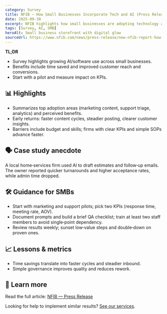 ```yaml
---
category: Survey
title: NFIB — How Small Businesses Incorporate Tech and AI (Press Release)
date: 2025-09-30
excerpt: NFIB highlights how small businesses are adopting technology and AI to improve operations and growth.
tags: [Survey, AI, SMB]
heroAlt: Small business storefront with digital glow
sourceUrl: https://www.nfib.com/news/press-release/new-nfib-report-how-small-businesses-incorporate-tech-and-ai-advancements/
---
```


**TL;DR**

- Survey highlights growing AI/software use across small businesses.
- Benefits include time saved and improved customer reach and conversions.
- Start with a pilot and measure impact on KPIs.

## 📊 Highlights

- Summarizes top adoption areas (marketing content, support triage, analytics) and perceived benefits.
- Early returns: faster content cycles, steadier posting, clearer customer insights.
- Barriers include budget and skills; firms with clear KPIs and simple SOPs advance faster.

## 🗣 Case study anecdote

A local home‑services firm used AI to draft estimates and follow‑up emails. The owner reported quicker turnarounds and higher acceptance rates, while admin time dropped.

## 🛠 Guidance for SMBs

- Start with marketing and support pilots; pick two KPIs (response time, meeting rate, AOV).
- Document prompts and build a brief QA checklist; train at least two staff members to avoid single‑point dependency.
- Review results weekly; sunset low‑value steps and double‑down on proven ones.

## 📈 Lessons & metrics

- Time savings translate into faster cycles and steadier inbound.
- Simple governance improves quality and reduces rework.

## 🔗 Learn more

Read the full article: <a href="https://www.nfib.com/news/press-release/new-nfib-report-how-small-businesses-incorporate-tech-and-ai-advancements/" target="_blank" rel="noopener noreferrer">NFIB — Press Release</a>

Looking for help to implement similar results? <a href="/services">See our services</a>.
